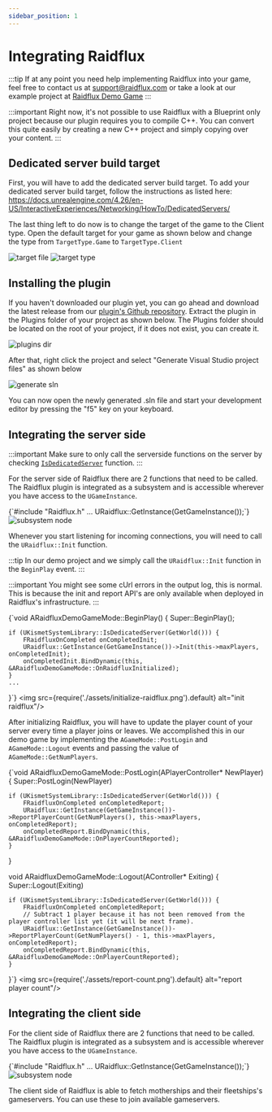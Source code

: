 ---
sidebar_position: 1
---

# Integrating Raidflux

:::tip
If at any point you need help implementing Raidflux into your game, feel free to contact us at support@raidflux.com or take a look at our example project at [Raidflux Demo Game](https://github.com/Raidflux/raidflux-unreal-engine-demo)
:::

:::important
Right now, it's not possible to use Raidflux with a Blueprint only project because our plugin requires you to compile C++. You can convert this quite easily by creating a new C++ project and simply copying over your content.
:::

## Dedicated server build target

First, you will have to add the dedicated server build target. To add your dedicated server build target, follow the instructions as listed here: https://docs.unrealengine.com/4.26/en-US/InteractiveExperiences/Networking/HowTo/DedicatedServers/

The last thing left to do now is to change the target of the game to the Client type. Open the default target for your game as shown below and change the type from ```TargetType.Game``` to ```TargetType.Client```

![target file](./assets/target-file.png)
![target type](./assets/target-type.png)

## Installing the plugin

If you haven't downloaded our plugin yet, you can go ahead and download the latest release from our [plugin's Github repository](https://github.com/Raidflux/raidflux-unreal-engine/releases/latest). Extract the plugin in the Plugins folder of your project as shown below. The Plugins folder should be located on the root of your project, if it does not exist, you can create it.

![plugins dir](./assets/plugins-dir.png)

After that, right click the project and select "Generate Visual Studio project files" as shown below

![generate sln](./assets/generate-sln.png)

You can now open the newly generated .sln file and start your development editor by pressing the "f5" key on your keyboard.

## Integrating the server side

:::important
Make sure to only call the serverside functions on the server by checking [```IsDedicatedServer```](https://docs.unrealengine.com/4.26/en-US/API/Runtime/Engine/Kismet/UKismetSystemLibrary/IsDedicatedServer/) function.
:::

For the server side of Raidflux there are 2 functions that need to be called. The Raidflux plugin is integrated as a subsystem and is accessible wherever you have access to the ```UGameInstance```. 


<UETabs>
  <CPPTab>
{`#include "Raidflux.h"
...  
URaidflux::GetInstance(GetGameInstance());`}
  </CPPTab>
  <BPTab>
    <img src={require('./assets/raidflux-subsystem-node.png').default} alt="subsystem node"/>
  </BPTab>
</UETabs>

Whenever you start listening for incoming connections, you will need to call the ```URaidflux::Init``` function.

:::tip
In our demo project and we simply call the ```URaidflux::Init``` function in the ```BeginPlay``` event.
:::

:::important
You might see some cUrl errors in the output log, this is normal. This is because the init and report API's are only available when deployed in Raidflux's infrastructure.
:::

<UETabs>
  <CPPTab>
{`void ARaidfluxDemoGameMode::BeginPlay()
{
	Super::BeginPlay();
   
	if (UKismetSystemLibrary::IsDedicatedServer(GetWorld())) {
		FRaidfluxOnCompleted onCompletedInit;
		URaidflux::GetInstance(GetGameInstance())->Init(this->maxPlayers, onCompletedInit);
		onCompletedInit.BindDynamic(this, &ARaidfluxDemoGameMode::OnRaidfluxInitialized);
	}
	...
}`}
  </CPPTab>
  <BPTab>
    <img src={require('./assets/initialize-raidflux.png').default} alt="init raidflux"/>
  </BPTab>
</UETabs>

After initializing Raidflux, you will have to update the player count of your server every time a player joins or leaves. We accomplished this in our demo game by implementing the ```AGameMode::PostLogin``` and ```AGameMode::Logout``` events and passing the value of ```AGameMode::GetNumPlayers```.

<UETabs>
  <CPPTab>
{`void ARaidfluxDemoGameMode::PostLogin(APlayerController* NewPlayer)
{
	Super::PostLogin(NewPlayer)
 
	if (UKismetSystemLibrary::IsDedicatedServer(GetWorld())) {
		FRaidfluxOnCompleted onCompletedReport;
		URaidflux::GetInstance(GetGameInstance())->ReportPlayerCount(GetNumPlayers(), this->maxPlayers, onCompletedReport);
		onCompletedReport.BindDynamic(this, &ARaidfluxDemoGameMode::OnPlayerCountReported);
	}
}
 
void ARaidfluxDemoGameMode::Logout(AController* Exiting)
{
	Super::Logout(Exiting)
 
	if (UKismetSystemLibrary::IsDedicatedServer(GetWorld())) {
		FRaidfluxOnCompleted onCompletedReport;
		// Subtract 1 player because it has not been removed from the player controller list yet (it will be next frame).
		URaidflux::GetInstance(GetGameInstance())->ReportPlayerCount(GetNumPlayers() - 1, this->maxPlayers, onCompletedReport);
		onCompletedReport.BindDynamic(this, &ARaidfluxDemoGameMode::OnPlayerCountReported);
	}
}`}
  </CPPTab>
  <BPTab>
    <img src={require('./assets/report-count.png').default} alt="report player count"/>
  </BPTab>
</UETabs>

## Integrating the client side

For the client side of Raidflux there are 2 functions that need to be called. The Raidflux plugin is integrated as a subsystem and is accessible wherever you have access to the ```UGameInstance```.

<UETabs>
  <CPPTab>
{`#include "Raidflux.h"
...  
URaidflux::GetInstance(GetGameInstance());`}
  </CPPTab>
  <BPTab>
    <img src={require('./assets/raidflux-subsystem-node.png').default} alt="subsystem node"/>
  </BPTab>
</UETabs>

The client side of Raidflux is able to fetch motherships and their fleetships's gameservers. You can use these to join available gameservers.


